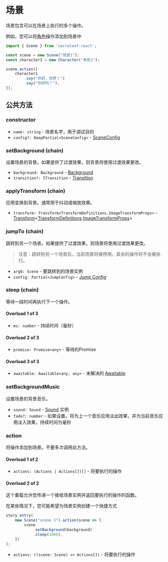
# 场景

场景包含可以在场景上执行的多个操作。

例如，您可以将[角色](./character)操作添加到场景中

```ts
import { Scene } from 'narraleaf-react';

const scene = new Scene("场景1");
const character1 = new Character("角色1");

scene.action([
    character1
        .say("你好，世界！")
        .say("你好吗？"),
]);
```

## 公共方法

### constructor

- `name: string` - 场景名字，用于调试目的
- `config?: DeepPartial<SceneConfig>` - [SceneConfig](../types/SceneConfig)

### setBackground (chain)

设置场景的背景。如果提供了过渡效果，则背景将使用过渡效果更改。

- `background: Background` - [Background](../types/Background)
- `transition?: ITransition` - [Transition](../types/ITransition)

### applyTransform (chain)

应用变换到背景。通常用于抖动或缩放效果。

- `transform: Transform<TransformDefinitions.ImageTransformProps>` - [Transform](../animation/transform)\<[TransformDefinitions](../types/TransformDefinitions).[ImageTransformProps](../types/TransformDefinitions#ImageTransformProps)\>

### jumpTo (chain)

跳转到另一个场景。如果提供了过渡效果，则场景将使用过渡效果更改。

> 注意：跳转到另一个场景后，当前场景将被停用。其余的操作将不会被执行。

- `arg0: Scene` - 要跳转到的场景实例
- `config: Partial<JumpConfig>` - [Jump Config](../types/JumpConfig)

### sleep (chain)

等待一段时间再执行下一个操作。

#### Overload 1 of 3

- `ms: number` - 持续时间（毫秒）

#### Overload 2 of 3

- `promise: Promise<any>` - 等待的Promise

#### Overload 3 of 3

- `awaitable: Awaitable<any, any>` - 未解决的 [Awaitable](../types/Awaitable)

### setBackgroundMusic

设置场景的背景音乐。

- `sound: Sound` - [Sound](./sound) 实例
- `fade?: number` - 如果设置，将为上一个音乐应用淡出效果，并为当前音乐应用淡入效果，持续时间为毫秒

### action

将操作添加到场景。不要多次调用此方法。

#### Overload 1 of 2

- `actions: (Actions | Actions[])[]` - 将要执行的操作

#### Overload 2 of 2

这个重载允许您传递一个接收场景实例并返回要执行的操作的函数。

在某些情况下，您可能希望为场景实例创建一个快捷方式

```ts
story.entry(
    new Scene("scene 1").action(scene => [
        scene
            .setBackground(background)
            .sleep(1000),
    ])
);
```

- `actions: ((scene: Scene) => Actions[])` - 将要执行的操作

